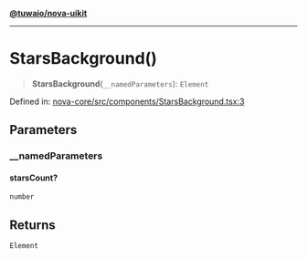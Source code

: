[**@tuwaio/nova-uikit**](../../../README.md)

***

# StarsBackground()

> **StarsBackground**(`__namedParameters`): `Element`

Defined in: [nova-core/src/components/StarsBackground.tsx:3](https://github.com/TuwaIO/nova-uikit/blob/648b8eeb44c31213f76bbaf8b563ff7b761e6af5/packages/nova-core/src/components/StarsBackground.tsx#L3)

## Parameters

### \_\_namedParameters

#### starsCount?

`number`

## Returns

`Element`

